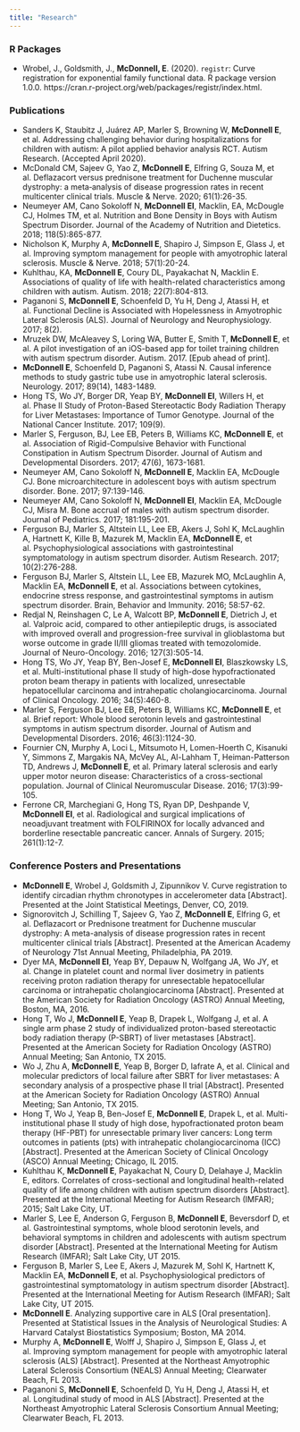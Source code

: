 ```yaml
---
title: "Research"
---
```


### R Packages

* Wrobel, J., Goldsmith, J., **McDonnell, E**. (2020). `registr`: Curve registration for exponential family functional data. R package version 1.0.0. https://cran.r-project.org/web/packages/registr/index.html.

### Publications

* Sanders K, Staubitz J, Juárez AP, Marler S, Browning W, **McDonnell E**, et al. Addressing challenging behavior during hospitalizations for children with autism: A pilot applied behavior analysis RCT. Autism Research. (Accepted April 2020).  
* McDonald CM, Sajeev G, Yao Z, **McDonnell E**, Elfring G, Souza M, et al. Deflazacort versus prednisone treatment for Duchenne muscular dystrophy: a meta‐analysis of disease progression rates in recent multicenter clinical trials. Muscle & Nerve. 2020; 61(1):26-35.
* Neumeyer AM, Cano Sokoloff N, **McDonnell EI**, Macklin, EA, McDougle CJ, Holmes TM, et al. Nutrition and Bone Density in Boys with Autism Spectrum Disorder. Journal of the Academy of Nutrition and Dietetics. 2018; 118(5):865-877.
* Nicholson K, Murphy A, **McDonnell E**, Shapiro J, Simpson E, Glass J, et al. Improving symptom management for people with amyotrophic lateral sclerosis. Muscle & Nerve. 2018; 57(1):20-24.
* Kuhlthau, KA, **McDonnell E**, Coury DL, Payakachat N, Macklin E. Associations of quality of life with health-related characteristics among children with autism. Autism. 2018; 22(7):804-813.
* Paganoni S, **McDonnell E**, Schoenfeld D, Yu H, Deng J, Atassi H, et al. Functional Decline is Associated with Hopelessness in Amyotrophic Lateral Sclerosis (ALS). Journal of Neurology and Neurophysiology. 2017; 8(2).
* Mruzek DW, McAleavey S, Loring WA, Butter E, Smith T, **McDonnell E**, et al. A pilot investigation of an iOS-based app for toilet training children with autism spectrum disorder. Autism. 2017. [Epub ahead of print].
* **McDonnell E**, Schoenfeld D, Paganoni S, Atassi N. Causal inference methods to study gastric tube use in amyotrophic lateral sclerosis. Neurology. 2017; 89(14), 1483-1489.
* Hong TS, Wo JY, Borger DR, Yeap BY, **McDonnell EI**, Willers H, et al. Phase II Study of Proton-Based Stereotactic Body Radiation Therapy for Liver Metastases: Importance of Tumor Genotype. Journal of the National Cancer Institute. 2017; 109(9).
* Marler S, Ferguson, BJ, Lee EB, Peters B, Williams KC, **McDonnell E**, et al. Association of Rigid-Compulsive Behavior with Functional Constipation in Autism Spectrum Disorder. Journal of Autism and Developmental Disorders. 2017; 47(6), 1673-1681.
* Neumeyer AM, Cano Sokoloff N, **McDonnell E**, Macklin EA, McDougle CJ. Bone microarchitecture in adolescent boys with autism spectrum disorder. Bone. 2017; 97:139-146.
* Neumeyer AM, Cano Sokoloff N, **McDonnell EI**, Macklin EA, McDougle CJ, Misra M. Bone accrual of males with autism spectrum disorder. Journal of Pediatrics. 2017; 181:195-201. 
* Ferguson BJ, Marler S, Altstein LL, Lee EB, Akers J, Sohl K, McLaughlin A, Hartnett K, Kille B, Mazurek M, Macklin EA, **McDonnell E**, et al. Psychophysiological associations with gastrointestinal symptomatology in autism spectrum disorder. Autism Research. 2017; 10(2):276-288.
* Ferguson BJ, Marler S, Altstein LL, Lee EB, Mazurek MO, McLaughlin A, Macklin EA, **McDonnell E**, et al. Associations between cytokines, endocrine stress response, and gastrointestinal symptoms in autism spectrum disorder. Brain, Behavior and Immunity. 2016; 58:57-62.
* Redjal N, Reinshagen C, Le A, Walcott BP, **McDonnell E**, Dietrich J, et al. Valproic acid, compared to other antiepileptic drugs, is associated with improved overall and progression-free survival in glioblastoma but worse outcome in grade II/III gliomas treated with temozolomide. Journal of Neuro-Oncology. 2016; 127(3):505-14.
* Hong TS, Wo JY, Yeap BY, Ben-Josef E, **McDonnell EI**, Blaszkowsky LS, et al. Multi-institutional phase II study of high-dose hypofractionated proton beam therapy in patients with localized, unresectable hepatocellular carcinoma and intrahepatic cholangiocarcinoma. Journal of Clinical Oncology. 2016; 34(5):460-8.
* Marler S, Ferguson BJ, Lee EB, Peters B, Williams KC, **McDonnell E**, et al. Brief report: Whole blood serotonin levels and gastrointestinal symptoms in autism spectrum disorder. Journal of Autism and Developmental Disorders. 2016; 46(3):1124-30.
* Fournier CN, Murphy A, Loci L, Mitsumoto H, Lomen-Hoerth C, Kisanuki Y, Simmons Z, Margakis NA, McVey AL, Al-Lahham T, Heiman-Patterson TD, Andrews J, **McDonnell E**, et al. Primary lateral sclerosis and
early upper motor neuron disease: Characteristics of a cross-sectional population. Journal of Clinical Neuromuscular Disease. 2016; 17(3):99-105.
* Ferrone CR, Marchegiani G, Hong TS, Ryan DP, Deshpande V, **McDonnell EI**, et al. Radiological and surgical implications of neoadjuvant treatment with FOLFIRINOX for locally advanced and borderline resectable pancreatic cancer. Annals of Surgery. 2015; 261(1):12-7.

### Conference Posters and Presentations

* **McDonnell E**, Wrobel J, Goldsmith J, Zipunnikov V. Curve registration to identify circadian rhythm chronotypes in accelerometer data [Abstract]. Presented at the Joint Statistical Meetings, Denver, CO, 2019.
* Signorovitch J, Schilling T, Sajeev G, Yao Z, **McDonnell E**, Elfring G, et al. Deflazacort or Prednisone treatment for Duchenne muscular dystrophy: A meta-analysis of disease progression rates in recent multicenter clinical trials [Abstract]. Presented at the American Academy of Neurology 71st Annual Meeting, Philadelphia, PA 2019.
* Dyer MA, **McDonnell EI**, Yeap BY, Depauw N, Wolfgang JA, Wo JY, et al. Change in platelet count and normal liver dosimetry in patients receiving proton radiation therapy for unresectable hepatocellular carcinoma or intrahepatic cholangiocarcinoma [Abstract]. Presented at the American Society for Radiation Oncology (ASTRO) Annual Meeting, Boston, MA, 2016.
* Hong T, Wo J, **McDonnell E**, Yeap B, Drapek L, Wolfgang J, et al. A single arm phase 2 study of individualized proton-based stereotactic body radiation therapy (P-SBRT) of liver metastases [Abstract]. Presented at the American Society for Radiation Oncology (ASTRO) Annual Meeting; San Antonio, TX 2015.
* Wo J, Zhu A, **McDonnell E**, Yeap B, Borger D, Iafrate A, et al. Clinical and molecular predictors of local failure after SBRT for liver metastases: A secondary analysis of a prospective phase II trial [Abstract]. Presented at the American Society for Radiation Oncology (ASTRO) Annual Meeting; San Antonio, TX 2015.
* Hong T, Wo J, Yeap B, Ben-Josef E, **McDonnell E**, Drapek L, et al. Multi-institutional phase II study of high dose, hypofractionated proton beam therapy (HF-PBT) for unresectable primary liver cancers: Long term outcomes in patients (pts) with intrahepatic cholangiocarcinoma (ICC) [Abstract]. Presented at the American Society of Clinical Oncology (ASCO) Annual Meeting; Chicago, IL 2015.
* Kuhlthau K, **McDonnell E**, Payakachat N, Coury D, Delahaye J, Macklin E, editors. Correlates of cross-sectional and longitudinal health-related quality of life among children with autism spectrum disorders [Abstract]. Presented at the International Meeting for Autism Research (IMFAR); 2015; Salt Lake City, UT.
* Marler S, Lee E, Anderson G, Ferguson B, **McDonnell E**, Beversdorf D, et al. Gastrointestinal symptoms, whole blood serotonin levels, and behavioral symptoms in children and adolescents with autism spectrum disorder [Abstract]. Presented at the International Meeting for Autism Research (IMFAR); Salt Lake City, UT 2015.
* Ferguson B, Marler S, Lee E, Akers J, Mazurek M, Sohl K, Hartnett K, Macklin EA, **McDonnell E**, et al. Psychophysiological predictors of gastrointestinal symptomatology in autism spectrum disorder [Abstract]. Presented at the International Meeting for Autism Research (IMFAR); Salt Lake City, UT 2015.
* **McDonnell E**. Analyzing supportive care in ALS [Oral presentation]. Presented at Statistical Issues in the Analysis of Neurological Studies: A Harvard Catalyst Biostatistics Symposium; Boston, MA 2014.
* Murphy A, **McDonnell E**, Wolff J, Shapiro J, Simpson E, Glass J, et al. Improving symptom management for people with amyotrophic lateral sclerosis (ALS) [Abstract]. Presented at the Northeast Amyotrophic Lateral Sclerosis Consortium (NEALS) Annual Meeting; Clearwater Beach, FL 2013.
* Paganoni S, **McDonnell E**, Schoenfeld D, Yu H, Deng J, Atassi H, et al. Longitudinal study of mood in ALS [Abstract]. Presented at the Northeast Amyotrophic Lateral Sclerosis Consortium Annual Meeting; Clearwater Beach, FL 2013.